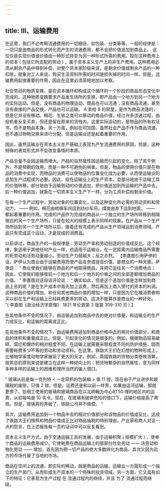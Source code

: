 ```yaml
---
---
---
```

title: III、运输费用
---




在这里，我们不必考察流通费用的一切细目，如包装、分类等等。一般的规律是： 一切只是由商品的形式转化而产生的流通费用，都不会把价值追加到商品上。 这仅仅是实现价值或价值由一种形式转变为另一种形式所需的费用。投在这种费用上的资本 ( 包括它所支配的劳动 ) ，属于资本主义生产上的非生产费用。这种费用必须从剩余产品中得到补偿，对整个资本家阶级来说，是剩余价值或剩余产品的一种扣除，就象对工人来说，购买生活资料所需的时间是损失掉的时间一样。但是，运输费用起很重要的作用，因此在这里必须简短地加以考察。

社会劳动的物质变换，是在资本循环和构成这个循环的一个阶段的商品形态变化中完成的。这种物质变换要求产品发生场所的变换，即产品由一个地方到另一个地方的实际运动。但是，没有商品的物理运动，商品也可以流通；没有商品流通，甚至没有直接的产品交换，产品也可以运输。 A 卖给 B 的房屋，是作为商品流通的，但是它并没有移动。棉花、生铁之类可以移动的商品价值，经过许多流通过程，由投机者反复买卖，但还是留在原来的货栈内。这里实际运动的，是物品的所有权证书，而不是物品本身。另一方面，例如在印加国，虽然社会产品不作为商品流通，也不通过物物交换来进行分配，但是运输业还是起着重要的作用。

因此，虽然运输业在资本主义生产基础上表现为产生流通费用的原因，但是，这种特殊的表现形式并不会改变事情的本质。

产品总量不会因运输而增大。产品的自然属性因运输而引起的变化，除了若干例外，不是预期的效用，而是一种不可避免的祸害。但是，物品的使用价值只是在物品的消费中实现，而物品的消费可以使物品的位置变化成为必要，从而使运输业的追加生产过程成为必要。因此，投在运输业上的生产资本，会部分地由于运输工具的价值转移，部分地由于运输劳动的价值追加，把价值追加到所运输的产品中去。后一种价值追加，就象在一切资本主义生产下一样，分为工资补偿和剩余价值。

在每一个生产过程中，劳动对象的位置变化，以及这种变化所必需的劳动资料和劳动力， —— 例如，棉花由梳棉车间运到纺纱车间，煤炭由井下运到地面， —— 都起着重要的作用。完成的产品作为完成的商品从一个独立的生产场所转移到相隔很远的另一个生产场所，只是在较大的规模上表示同样的现象。在产品从一个生产场所运到另一个生产场所以后，接着还有完成的产品从生产领域运到消费领域。产品只有完成这个运动，才是现成的消费品。

以前讲过，商品生产的一般规律是：劳动生产率和劳动创造的价值成反比。这个规律，象适用于其他任何产业一样，也适用于运输业。在一定距离内运输商品所需要的死劳动和活劳动量越小，劳动生产力就越大；反之亦然。 【李嘉图引用萨伊的话，萨伊认为商业由于运输费用而使产品变贵或提高价值，是商业的一种天惠。萨伊说： “ 商业使我们能够在商品的产地取得商品，并把它运往另一个消费地点；因此，它使我们能够按前一个地方和后一个地方的价格之间的全部差额增加商品的价值。 ” 李嘉图对这段话评论说： “ 确实如此，但是这个追加价值是怎样加到商品上去的呢？是在生产成本中首先加上运费，然后再加上商人预付的资本的利润。这种商品价值的增加，和任何其他商品价值的增加一样，只是因为它在被消费者购买以前在生产和运输上已经耗费更多的劳动。这决不能算作是商业的一种好处。 ”( 李嘉图《政治经济学原理》 1821 年伦敦第 3 版第 309-310 页 ) 】

在其他条件不变的情况下，由运输追加到商品中去的绝对价值量，和运输业的生产力成反比，和运输的距离成正比。

在其他条件不变的情况下，由运输费用追加到商品价格中去的相对价值部分，和商品的体积和重量成正比。但是，引起变化的情况是很多的。例如，根据物品容易破碎、腐烂和爆炸的相对程度不同，在运输上就需要采取程度不同的防护措施，因而需要耗费多少不等的劳动和劳动资料。在这里，铁路大王们在幻想的物种形成上，比植物学家或动物学家展现了更大的天才。例如，英国铁路的货物分类卷帙浩繁，按其总的原则来说是建立在这样一种倾向上的：把货物繁杂的自然属性，变为同样多种多样的运输上的困难和理所当然的骗人借口。

 “ 玻璃从前是每一克列特 < 一定容积的包装箱 > 值 11 镑，现在由于产业进步和玻璃税的废除，只值 2 镑，但是，运费还是和以前一样贵，如果由运河运输，那就更贵了。铅细工使用的玻璃和玻璃商品在以北明翰为中心的 50 哩的地区内的运费，从前每吨是 10 先令。现在，在玻璃有破碎危险的借口下，运输价格提高了两倍。但是，玻璃真的弄破了，铁路公司并不赔偿。 ”

其次，运输费用追加到一个物品中去的相对价值部分和该物品的价值成反比，这成了铁路大王们按照和物品价值成正比对物品抽税的特别理由。产业家和商人对这一点的怨言，在上述报告每一页的证词中可以反复看到。

资本主义生产方式，由于交通运输工具的发展，由于运输积聚 ( 规模扩大 ) ，使单个商品的运输费用减少。它使耗费在商品运输上的那部分社会劳动 —— 活劳动和物化劳动 —— 增加，首先因为把一切产品的绝大多数转化为商品，其次又因为远方的市场代替了当地的市场。

商品在空间上的流通，即实际的移动，就是商品的运输。运输业一方面形成一个独立的生产部门，从而形成生产资本的一个特殊的投资领域。另一方面，它又具有如下的特征：它表现为生产过程 在 流通过程内的继续，并且 为了 流通过程而继续。